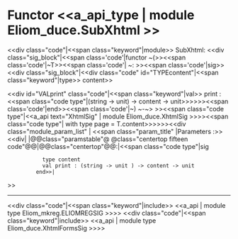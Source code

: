 =Functor <<a_api_type | module Eliom_duce.SubXhtml >> =
<<div class="code"|<<span class="keyword"|module>> SubXhtml: <<div class="sig_block"|<<span class='code'|functor ~(>><<span class='code'|~T>><<span class='code'| ~: >><<span class='code'|sig>><<div class="sig_block"|<<div class="code" id="TYPEcontent"|<<span class="keyword"|type>> content>>

<<div id="VALprint" class="code"|<<span class="keyword"|val>> print : <<span class="code type"|(string -> unit) -> content -> unit>>>>>><<span class='code'|end>><<span class='code'|~) ~-~> >><<span class="code type"|<<a_api text="XhtmlSig" | module Eliom_duce.XhtmlSig >>>><<span class="code type"|{{{  }}} with type page = T.content>>>>>><<div class="module_param_list" | <<span class="param_title" |Parameters :>><<div|
|@@class="paramstable"@ @class="centertop fifteen code"@@{{{T}}}|@@class="centertop"@@:|<<span class="code type"|sig
            type content
            val print : (string -> unit ) -> content -> unit
          end>>|
>>

----
<<div class="code"|<<span class="keyword"|include>> <<a_api | module type Eliom_mkreg.ELIOMREGSIG >>>>
<<div class="code"|<<span class="keyword"|include>> <<a_api | module type Eliom_duce.XhtmlFormsSig >>>>
